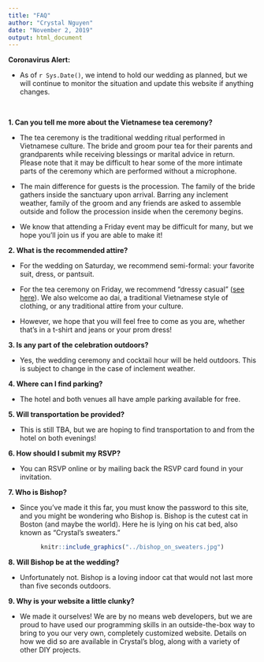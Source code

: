 ```yaml
---
title: "FAQ"
author: "Crystal Nguyen"
date: "November 2, 2019"
output: html_document
---
```


<div align="left">
   
**Coronavirus Alert:**

<div class="nobullet">
* As of `r Sys.Date()`, we intend to hold our wedding as planned, but we will continue to monitor the situation and update this website if anything changes.
</div>

<br>

**1. Can you tell me more about the Vietnamese tea ceremony?**

<div class="nobullet">
* The tea ceremony is the traditional wedding ritual performed in Vietnamese culture. The bride and groom pour tea for their parents and grandparents while receiving blessings or marital advice in return. Please note that it may be difficult to hear some of the more intimate parts of the ceremony which are performed without a microphone.

* The main difference for guests is the procession. The family of the bride gathers inside the sanctuary upon arrival. Barring any inclement weather, family of the groom and any friends are asked to assemble outside and follow the procession inside when the ceremony begins. 

* We know that attending a Friday event may be difficult for many, but we hope you'll join us if you are able to make it!
</div>  

<!-- **1. What is a Vietnamese tea ceremony?** -->

<!-- <div class="nobullet"> -->
<!-- * The tea ceremony is the traditional wedding ritual performed in Vietnamese culture. The bride and groom pour tea for their parents and grandparents while receiving blessings or marital advice in return. Note that portions of the ceremony are meant to be quite intimate, and guests are usually unable to hear parts of what is spoken by the parents and grandparents.  -->
<!-- </div>   -->

<!-- **2. What should we do when we arrive at the tea ceremony?** -->

<!-- <div class="nobullet"> -->
<!-- * The family of the bride may gather inside the sanctuary upon arrival. Barring any inclement weather, family of the groom and any friends are asked to assemble outside and follow the procession inside when the ceremony begins. -->
<!-- </div> -->

<!-- **3. Where do we sit for the tea ceremony?** -->
<!-- <div class="nobullet"> -->
<!-- * The front row is reserved for immediate family members taking part in the ceremony. Otherwise, guests may take their seats wherever they like. -->
<!-- </div> -->

**2. What is the recommended attire?**

<div class="nobullet">
* For the wedding on Saturday, we recommend semi-formal: your favorite suit, dress, or pantsuit.

* For the tea ceremony on Friday, we recommend "dressy casual" ([see here](https://www.lifesavvy.com/2435/dress-code-guide-what-does-dressy-casual-mean/){target="_blank"}). We also welcome ao dai, a traditional Vietnamese style of clothing, or any  traditional attire from your culture.

* However, we hope that you will feel free to come as you are, whether that's in a t-shirt and jeans or your prom dress!
</div>

**3. Is any part of the celebration outdoors?**

<div class="nobullet">
* Yes, the wedding ceremony and cocktail hour will be held outdoors. This is subject to change in the case of inclement weather.
</div>

**4. Where can I find parking?**

<div class="nobullet">
* The hotel and both venues all have ample parking available for free.
</div>

**5. Will transportation be provided?**

<div class="nobullet">
* This is still TBA, but we are hoping to find transportation to and from the hotel on both evenings!
</div>


<!-- We are doing our best to accommodate as many +1s as we can, but please forgive us if we just don't have the space! Keep a look out for your forthcoming invitation to see if "and guest" is listed on the envelope. -->
<!-- **9. Can I bring a guest or my kids?** -->
<!-- <div class="nobullet"> -->
<!-- * If their name is on the inner envelope of the invitation, they are most certainly welcome! -->
<!-- </div> -->

**6. How should I submit my RSVP?**

<div class="nobullet">
* You can RSVP online or by mailing back the RSVP card found in your invitation.
</div>

**7. Who is Bishop?**

<div class="nobullet">
* Since you've made it this far, you must know the password to this site, and you might be wondering who Bishop is. Bishop is the cutest cat in Boston (and maybe the world). Here he is lying on his cat bed, also known as "Crystal's sweaters."
</div>

<center>
```r
knitr::include_graphics("../bishop_on_sweaters.jpg")
```

</div>

<div align="left">

**8. Will Bishop be at the wedding?**

<div class="nobullet">
* Unfortunately not. Bishop is a loving indoor cat that would not last more than five seconds outdoors.
</div>

**9. Why is your website a little clunky?**

<div class="nobullet">
* We made it ourselves! We are by no means web developers, but we are proud to have used our programming skills in an outside-the-box way to bring to you our very own, completely customized website. Details on how we did so are available in Crystal's blog, along with a variety of other DIY projects. 
</div>
</div>

<br>

<br>

<br>

<br>

<br>
